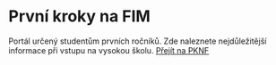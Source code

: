 # První kroky na FIM

Portál určený studentům prvních ročníků. Zde naleznete nejdůležitější informace při vstupu na vysokou školu. [Přejít na PKNF](https://pknf.uhk.cz/)
